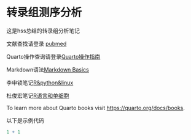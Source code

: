 # 转录组测序分析 {.unnumbered}

这是hss总结的转录组分析笔记

文献查找请登录 [pubmed](https://pubmed.ncbi.nlm.nih.gov/)

Quarto操作查询请登录[Quarto操作指南](https://quarto.org/docs/guide/)

Markdown语法[Markdown Basics](https://quarto.org/docs/authoring/markdown-basics.html)

李申锁笔记[R&python&linux](https://lishensuo.github.io/)

杜俊宏笔记[R语言和单细胞](https://djhcod.github.io/r-notes/)

To learn more about Quarto books visit <https://quarto.org/docs/books>.

以下是示例代码

```r
1 + 1
```
